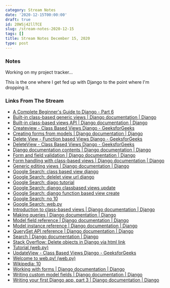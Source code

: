 ```yaml
---
category: Stream Notes
date: '2020-12-15T00:00:00'
draft: true
id: 20WSj42llTCE
slug: /stream-notes-2020-12-15
tags: []
title: Stream Notes December 15, 2020
type: post
---
```


### Notes


Working on my project tracker...

This is the one where I get fed up with Django to the point where I'm dropping it.


### Links From The Stream


- [A Complete Beginner's Guide to Django - Part 6](https://simpleisbetterthancomplex.com/series/2017/10/09/a-complete-beginners-guide-to-django-part-6.html)
- [Built-in class-based generic views | Django documentation | Django](https://docs.djangoproject.com/en/3.1/topics/class-based-views/generic-display/)
- [Built-in class-based views API | Django documentation | Django](https://docs.djangoproject.com/en/3.1/ref/class-based-views/)
- [Createview - Class Based Views Django - GeeksforGeeks](https://www.geeksforgeeks.org/createview-class-based-views-django/?ref=rp)
- [Creating forms from models | Django documentation | Django](https://docs.djangoproject.com/en/3.1/topics/forms/modelforms/)
- [Delete View - Function based Views Django - GeeksforGeeks](https://www.geeksforgeeks.org/delete-view-function-based-views-django/)
- [DeleteView - Class Based Views Django - GeeksforGeeks](https://www.geeksforgeeks.org/deleteview-class-based-views-django/)
- [Django documentation contents | Django documentation | Django](https://docs.djangoproject.com/en/3.1/contents/)
- [Form and field validation | Django documentation | Django](https://docs.djangoproject.com/en/3.1/ref/forms/validation/)
- [Form handling with class-based views | Django documentation | Django](https://docs.djangoproject.com/en/3.1/topics/class-based-views/generic-editing/)
- [Generic editing views | Django documentation | Django](https://docs.djangoproject.com/en/3.1/ref/class-based-views/generic-editing/)
- [Google Search: class based view django](https://www.google.com/search?client=safari&rls=en&q=class+based+view+django&ie=UTF-8&oe=UTF-8)
- [Google Search: delelet view url django](https://www.google.com/search?newwindow=1&client=safari&rls=en&ei=g4HZX7ymOuSG5wL4mJmIAg&q=delelet+view+url+django&oq=delelet+view+url+django&gs_lcp=CgZwc3ktYWIQAzIICCEQFhAdEB4yCAghEBYQHRAeMggIIRAWEB0QHjIICCEQFhAdEB4yCAghEBYQHRAeOgQIABBHOgUIIRCrAlDUKFjCMGDINGgAcAJ4AIAB5AGIAecIkgEFMS4zLjOYAQCgAQGqAQdnd3Mtd2l6yAEIwAEB&sclient=psy-ab&ved=0ahUKEwj88_6DytHtAhVkw1kKHXhMBiEQ4dUDCAw&uact=5)
- [Google Search: djago tutorial](https://www.google.com/search?client=safari&rls=en&q=djago+tutorial&ie=UTF-8&oe=UTF-8)
- [Google Search: django classbased views update](https://www.google.com/search?client=safari&rls=en&q=django+classbased+views+update&ie=UTF-8&oe=UTF-8)
- [Google Search: django function based view create](https://www.google.com/search?client=safari&rls=en&q=django+function+based+view+create&ie=UTF-8&oe=UTF-8)
- [Google Search: no 10](https://www.google.com/search?client=safari&rls=en&q=no+10&ie=UTF-8&oe=UTF-8)
- [Google Search: web.py](https://www.google.com/search?newwindow=1&client=safari&source=hp&ei=LHHZX669LuSG5wL4mJmIAg&q=web.py+&oq=web.py+&gs_lcp=CgZwc3ktYWIQAzIFCAAQyQMyAggAMgIIADICCAAyAggAMgIIADICCAAyAggAMgIIADICCAA6CAgAELEDEIMBOg4ILhCxAxCDARDHARCjAjoFCAAQsQM6CAguEMcBEKMCOgsILhCxAxDHARCjAjoICAAQsQMQyQM6EQguELEDEMcBEKMCEMkDEJMCOggILhDHARCvAToKCAAQsQMQgwEQCjoECAAQClDnB1idFWDDFmgBcAB4AIABZogB1ASSAQM2LjGYAQCgAQGqAQdnd3Mtd2l6sAEA&sclient=psy-ab&ved=0ahUKEwiug6W5utHtAhVkw1kKHXhMBiEQ4dUDCAw&uact=5)
- [Introduction to class-based views | Django documentation | Django](https://docs.djangoproject.com/en/3.1/topics/class-based-views/intro/)
- [Making queries | Django documentation | Django](https://docs.djangoproject.com/en/3.1/topics/db/queries/)
- [Model field reference | Django documentation | Django](https://docs.djangoproject.com/en/3.1/ref/models/fields/)
- [Model instance reference | Django documentation | Django](https://docs.djangoproject.com/en/3.1/ref/models/instances/#validating-objects)
- [QuerySet API reference | Django documentation | Django](https://docs.djangoproject.com/en/3.1/ref/models/querysets/)
- [Search | Django documentation | Django](https://docs.djangoproject.com/en/3.1/search/?q=save()&release=3.1&page=6)
- [Stack Overflow: Delete objects in Django via html link](https://stackoverflow.com/questions/26153825/delete-objects-in-django-via-html-link)
- [Tutorial (web.py)](https://webpy.org/docs/0.3/tutorial)
- [UpdateView - Class Based Views Django - GeeksforGeeks](https://www.geeksforgeeks.org/updateview-class-based-views-django/)
- [Welcome to web.py! (web.py)](https://webpy.org/)
- [Wikipedia: 10](https://en.wikipedia.org/wiki/10)
- [Working with forms | Django documentation | Django](https://docs.djangoproject.com/en/3.1/topics/forms/)
- [Writing custom model fields | Django documentation | Django](https://docs.djangoproject.com/en/3.1/howto/custom-model-fields/)
- [Writing your first Django app, part 3 | Django documentation | Django](https://docs.djangoproject.com/en/3.1/intro/tutorial03/)